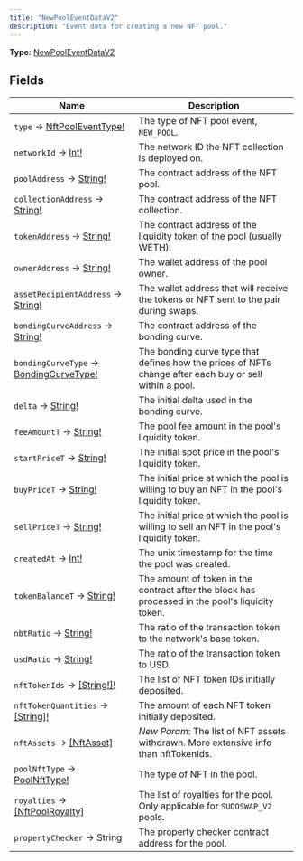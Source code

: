 ```yaml
---
title: "NewPoolEventDataV2"
description: "Event data for creating a new NFT pool."
---
```


**Type:** [NewPoolEventDataV2](/api-reference/types/newpooleventdatav2)

## Fields

| Name | Description |
|------|-------------|
| `type` → [NftPoolEventType!](/api-reference/types/nftpooleventtype) | The type of NFT pool event, `NEW_POOL`. |
| `networkId` → [Int!](/api-reference/types/int) | The network ID the NFT collection is deployed on. |
| `poolAddress` → [String!](/api-reference/types/string) | The contract address of the NFT pool. |
| `collectionAddress` → [String!](/api-reference/types/string) | The contract address of the NFT collection. |
| `tokenAddress` → [String!](/api-reference/types/string) | The contract address of the liquidity token of the pool (usually WETH). |
| `ownerAddress` → [String!](/api-reference/types/string) | The wallet address of the pool owner. |
| `assetRecipientAddress` → [String!](/api-reference/types/string) | The wallet address that will receive the tokens or NFT sent to the pair during swaps. |
| `bondingCurveAddress` → [String!](/api-reference/types/string) | The contract address of the bonding curve. |
| `bondingCurveType` → [BondingCurveType!](/api-reference/types/bondingcurvetype) | The bonding curve type that defines how the prices of NFTs change after each buy or sell within a pool. |
| `delta` → [String!](/api-reference/types/string) | The initial delta used in the bonding curve. |
| `feeAmountT` → [String!](/api-reference/types/string) | The pool fee amount in the pool's liquidity token. |
| `startPriceT` → [String!](/api-reference/types/string) | The initial spot price in the pool's liquidity token. |
| `buyPriceT` → [String!](/api-reference/types/string) | The initial price at which the pool is willing to buy an NFT in the pool's liquidity token. |
| `sellPriceT` → [String!](/api-reference/types/string) | The initial price at which the pool is willing to sell an NFT in the pool's liquidity token. |
| `createdAt` → [Int!](/api-reference/types/int) | The unix timestamp for the time the pool was created. |
| `tokenBalanceT` → [String!](/api-reference/types/string) | The amount of token in the contract after the block has processed in the pool's liquidity token. |
| `nbtRatio` → [String!](/api-reference/types/string) | The ratio of the transaction token to the network's base token. |
| `usdRatio` → [String!](/api-reference/types/string) | The ratio of the transaction token to USD. |
| `nftTokenIds` → [[String!]!](/api-reference/types/string) | The list of NFT token IDs initially deposited. |
| `nftTokenQuantities` → [[String]!](/api-reference/types/string) | The amount of each NFT token initially deposited. |
| `nftAssets` → [[NftAsset]](/api-reference/types/nftasset) | *New Param*: The list of NFT assets withdrawn. More extensive info than nftTokenIds. |
| `poolNftType` → [PoolNftType!](/api-reference/types/poolnfttype) | The type of NFT in the pool. |
| `royalties` → [[NftPoolRoyalty]](/api-reference/types/nftpoolroyalty) | The list of royalties for the pool. Only applicable for `SUDOSWAP_V2` pools. |
| `propertyChecker` → String | The property checker contract address for the pool. |

